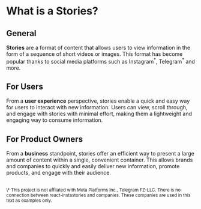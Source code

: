 # What is a Stories?

## General

**Stories** are a format of content that allows users to view information in the form of a sequence of short videos or images.
This format has become popular thanks to social media platforms such as Instagram<sup>\*</sup>, Telegram<sup>\*</sup> and more.

## For Users

From a **user experience** perspective, stories enable a quick and easy way for users to interact with new information.
Users can view, scroll through, and engage with stories with minimal effort, making them a lightweight and engaging way to consume information.

## For Product Owners

From a **business** standpoint, stories offer an efficient way to present a large amount of content within a single, convenient container.
This allows brands and companies to quickly and easily deliver new information, promote products, and engage with their audience.

<br />

<sup>
  \* This project is not affilated with Meta Platforms Inc., Telegram FZ-LLC.
  There is no connection between react-instastories and companies. These
  companies are used in this text as examples only.
</sup>
